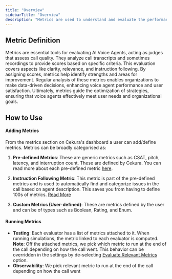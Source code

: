 ---
title: "Overview"
sidebarTitle: "Overview"
description: "Metrics are used to understand and evaluate the performance of your AI Voice Agent"
---

## Metric Definition

Metrics are essential tools for evaluating AI Voice Agents, acting as judges that assess call quality. They analyze call transcripts and sometimes recordings to provide scores based on specific criteria. This evaluation covers aspects like clarity, relevance, and instruction following. By assigning scores, metrics help identify strengths and areas for improvement. Regular analysis of these metrics enables organizations to make data-driven decisions, enhancing voice agent performance and user satisfaction. Ultimately, metrics guide the optimization of strategies, ensuring that voice agents effectively meet user needs and organizational goals.

## How to Use

#### Adding Metrics

From the metrics section on Cekura's dashboard a user can add/define metrics. Metrics can be broadly categorised as:

1. **Pre-defined Metrics**: These are generic metrics such as CSAT, pitch, latency, and interruption count. These are defined by Cekura. You can read more about each pre-defined metric [here](#link-to-predefined-metrics-page).

2. **Instruction Following Metric**: This metric is part of the pre-defined metrics and is used to automatically find and categorize issues in the call based on agent description. This saves you from having to define 100s of metrics. [Read More](#link-to-predefined-metrics-page)

3. **Custom Metrics (User-defined)**: These are metrics defined by the user and can be of types such as Boolean, Rating, and Enum.

#### Running Metrics
- **Testing**: Each evaluator has a list of metrics attached to it. When running simulations, the metric linked to each evaluator is computed. <br />
**Note**: Off the attached metrics, we pick which metric to run at the end of the call depending on how the call went. This behavior can be overridden in the settings by de-selecting <u>Evaluate Relevant Metrics</u> option.
- **Observability**: We pick relevant metric to run at the end of the call depending on how the call went